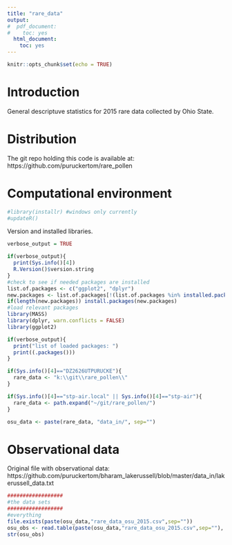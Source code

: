 ```yaml
---
title: "rare_data"
output:
#  pdf_document:
#    toc: yes
  html_document:
    toc: yes
---
```


```r
knitr::opts_chunk$set(echo = TRUE)
```

Introduction
========================================================
General descriptuve statistics for 2015 rare data collected by Ohio State.

Distribution
========================================================
The git repo holding this code is available at:
https://github.com/puruckertom/rare_pollen

Computational environment
========================================================

```r
#library(installr) #windows only currently
#updateR()
```
Version and installed libraries.
```r
verbose_output = TRUE

if(verbose_output){
  print(Sys.info()[4])
  R.Version()$version.string
}
#check to see if needed packages are installed
list.of.packages <- c("ggplot2", "dplyr")
new.packages <- list.of.packages[!(list.of.packages %in% installed.packages()[,"Package"])]
if(length(new.packages)) install.packages(new.packages)
#load relevant packages
library(MASS)
library(dplyr, warn.conflicts = FALSE)
library(ggplot2)

if(verbose_output){
  print("list of loaded packages: ")
  print((.packages()))
}
```

```r
if(Sys.info()[4]=="DZ2626UTPURUCKE"){
  rare_data <- "k:\\git\\rare_pollen\\"
}

if(Sys.info()[4]=="stp-air.local" || Sys.info()[4]=="stp-air"){
  rare_data <- path.expand("~/git/rare_pollen/")
}

osu_data <- paste(rare_data, "data_in/", sep="")
```

Observational data
========================================================
Original file with observational data: 
https://github.com/puruckertom/bharam_lakerussell/blob/master/data_in/lakerussell_data.txt

```r
##################
#the data sets
##################
#everything
file.exists(paste(osu_data,"rare_data_osu_2015.csv",sep=""))
osu_obs <- read.table(paste(osu_data,"rare_data_osu_2015.csv",sep=""), header = TRUE, sep = ",")
str(osu_obs)
```
